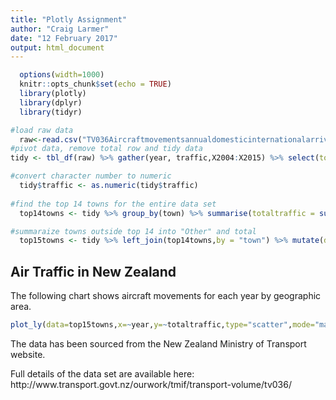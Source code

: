```yaml
---
title: "Plotly Assignment"
author: "Craig Larmer"
date: "12 February 2017"
output: html_document
---
```


```r
  options(width=1000)
  knitr::opts_chunk$set(echo = TRUE)
  library(plotly)
  library(dplyr)
  library(tidyr)
```

```r
#load raw data
  raw<-read.csv("TV036Aircraftmovementsannualdomesticinternationalarrivalsdepartures.csv",fileEncoding = "UTF-8",stringsAsFactors = FALSE)
#pivot data, remove total row and tidy data  
tidy <- tbl_df(raw) %>% gather(year, traffic,X2004:X2015) %>% select(town=X,year,traffic) %>% filter(!grepl("Total",town) ) %>% mutate(year = substr(year,2,5),traffic = gsub(",","",traffic))

#convert character number to numeric  
  tidy$traffic <- as.numeric(tidy$traffic)    
  
#find the top 14 towns for the entire data set  
  top14towns <- tidy %>% group_by(town) %>% summarise(totaltraffic = sum(traffic,na.rm=TRUE)) %>% top_n(14,totaltraffic)

#summaraize towns outside top 14 into "Other" and total
  top15towns <- tidy %>% left_join(top14towns,by = "town") %>% mutate(displaytown = ifelse(is.na(totaltraffic),"Other",as.character(town))) %>% group_by(displaytown,year) %>% summarise(totaltraffic = sum(traffic,na.rm=TRUE))
```
## Air Traffic in New Zealand

The following chart shows aircraft movements for each year by geographic area.

```r
plot_ly(data=top15towns,x=~year,y=~totaltraffic,type="scatter",mode="markers+lines",color=~displaytown) %>% layout(yaxis = list(title = "Aircraft Movements (Arrivals & Departures)"),xaxis = list(title = "Year"))

```

The data has been sourced from the New Zealand Ministry of Transport website.  

Full details of the data set are available here: http://www.transport.govt.nz/ourwork/tmif/transport-volume/tv036/